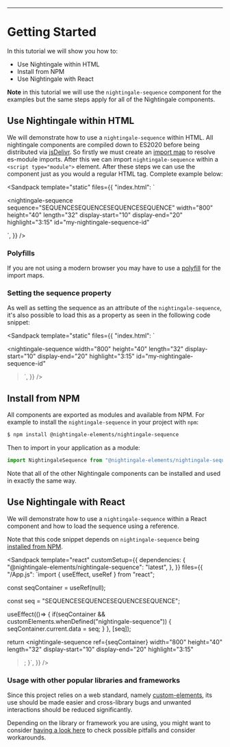 
<Meta title="Getting Started" />

---

# Getting Started

In this tutorial we will show you how to:

- Use Nightingale within HTML
- Install from NPM
- Use Nightingale with React

**Note** in this tutorial we will use the `nightingale-sequence` component for the examples but
the same steps apply for all of the Nightingale components.

## Use Nightingale within HTML

We will demonstrate how to use a `nightingale-sequence` within HTML. All nightingale components
are compiled down to ES2020 before being distributed via [jsDelivr](https://jsdelivr.com).
So firstly we must create an [import map](https://developer.mozilla.org/en-US/docs/Web/HTML/Element/script/type/importmap)
to resolve es-module imports. After this we can import `nightingale-sequence` within a `<script type="module">` element.
After these steps we can use the component just as you would a regular HTML tag. Complete example below:

<Sandpack
  template="static"
  files={{
    "index.html": `<!-- Firstly create an importmap to resolve module imports -->
  <script type="importmap">
  {
    "imports": {
      "@nightingale-elements/": "https://cdn.jsdelivr.net/npm/@nightingale-elements/"
    }
  }
</script>
<!-- Import the component -->
<script type="module">
</script>
<!-- Use the component just as you would a regular HTML tag -->
<nightingale-sequence
  sequence="SEQUENCESEQUENCESEQUENCESEQUENCE"
  width="800"
  height="40"
  length="32"
  display-start="10"
  display-end="20"
  highlight="3:15"
  id="my-nightingale-sequence-id"
></nightingale-sequence>
`,
  }}
/>

### Polyfills

If you are not using a modern browser you may have to use a [polyfill](https://github.com/guybedford/es-module-shims)
for the import maps.

### Setting the sequence property

As well as setting the sequence as an attribute of the `nightingale-sequence`,
it's also possible to load this as a property as seen in the following code snippet:

<Sandpack
  template="static"
  files={{
    "index.html": `<!-- Firstly create an importmap to resolve module imports -->
  <script type="importmap">
  {
    "imports": {
      "@nightingale-elements/": "https://cdn.jsdelivr.net/npm/@nightingale-elements/"
    }
  }
</script>
<script type="module">
  // Import the component
  
  // Once the element is defined, set the sequence data
  customElements.whenDefined("nightingale-sequence").then(() => {
    const seq = document.querySelector("#my-nightingale-sequence-id");
    seq.data = "SEQUENCESEQUENCESEQUENCESEQUENCE";
  })
</script>
<!-- Use the component just as you would a regular HTML tag -->
<nightingale-sequence
  width="800"
  height="40"
  length="32"
  display-start="10"
  display-end="20"
  highlight="3:15"
  id="my-nightingale-sequence-id"
></nightingale-sequence>`,
  }}
/>

## Install from NPM

All components are exported as modules and available from NPM. For example to install the `nightingale-sequence`
in your project with `npm`:

```bash
$ npm install @nightingale-elements/nightingale-sequence
```

Then to import in your application as a module:

```js
import NightingaleSequence from "@nightingale-elements/nightingale-sequence";
```

Note that all of the other Nightingale components can be installed and used in exactly the same way.

## Use Nightingale with React

We will demonstrate how to use a `nightingale-sequence` within a React component and how to load the sequence
using a reference.

Note that this code snippet depends on `nightingale-sequence` being [installed from NPM](#installing_from_npm).

<Sandpack
  template="react"
  customSetup={{
    dependencies: {
      "@nightingale-elements/nightingale-sequence": "latest",
    },
  }}
  files={{
    "/App.js": `import { useEffect, useRef } from "react";
 
 
  const seqContainer = useRef(null);
  
  const seq = "SEQUENCESEQUENCESEQUENCESEQUENCE";
  
  useEffect(()=> {
    if(seqContainer && customElements.whenDefined("nightingale-sequence")) {
      seqContainer.current.data = seq;
    }
  }, [seq]);
   
  return <nightingale-sequence
    ref={seqContainer}
    width="800"
    height="40"
    length="32"
    display-start="10"
    display-end="20"
    highlight="3:15"
  ></nightingale-sequence>;
}`,
  }}
/>

### Usage with other popular libraries and frameworks

Since this project relies on a web standard, namely
[custom-elements](https://developer.mozilla.org/en-US/docs/Web/Web_Components/Using_custom_elements),
its use should be made easier and cross-library bugs and unwanted interactions should be reduced significantly.

Depending on the library or framework you are using, you might want to consider
[having a look here](https://custom-elements-everywhere.com/) to check possible
pitfalls and consider workarounds.
